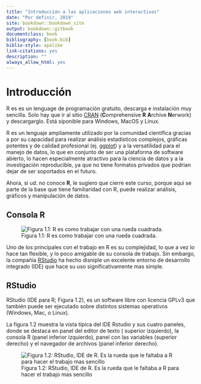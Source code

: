 ```yaml
--- 
title: "Introducción a las aplicaciones web interactivas"
date: "Por definir, 2019"
site: bookdown::bookdown_site
output: bookdown::gitbook
documentclass: book
bibliography: [book.bib]
biblio-style: apalike
link-citations: yes
description: ""
always_allow_html: yes
---
```



# Introducción

R es es un lenguage de programación gratuito, descarga e instalación muy sencilla. Solo hay que ir al sitio [CRAN](ttp://cran.r-project.org){taget=_new} (**C**omprehensive **R** **A**rchive **N**erwork) y descargarglo. Está siponible para Windows, MacOS y Linux. 

R es un lenguaje ampliamente utilizado por la comunidad científica gracias a por su capacidad para realizar análisis estadísticos
complejos, gráficas potentes y de calidad profesional (ej. [ggplot](https://ggplot2.tidyverse.org/){target=_new}) y a la 
versatilidad para el manejo de datos, lo que en conjunto de ser una plataforma de software abierto, lo hacen especialmente 
atractivo para la ciencia de datos y a la investigación reproducible, ya que no tiene formatos privados que podrian dejar de 
ser soportados en el futuro. 

Ahora, si ud. no conoce **R**, le sugiero que cierre este curso, porque aqui se parte de la base que tiene familiaridad con R, 
puede realizar análisis, gráficos y manipulación de datos. 


## Consola R

![Figura 1.1: R es como trabajar con una rueda cuadrada.](imagenes/1.1_rueda.jpg)

Uno de los principales con el trabajo en R es su complejidad, lo que a vez lo hace tan flexible, y lo poco amigable de su consola de trabajo. Sin embargo, la compañía [RStudio](http://www.rstudio.com){target=_new} ha hecho disniple un excelente entorno de desarrollo integrado (IDE) que hace su uso significativamente mas simple.

## RStudio

[](https://www.rstudio.com/wp-content/uploads/2019/03/RStudio-Logo-Blue-Gray-125.png) 

RStudio (IDE para R; Figura 1.2), es un software libre con licencia GPLv3 que también puede ser ejecutado sobre distintos sistemas operativos (Windows, Mac, o Linux). 

La figura 1.2 muestra la vista típica del IDE Rstudio y sus cuatro paneles, donde se destaca en panel del editor de texto ( superior izquierdo), la consola R (panel inferior izquierdo), panel con las variables (superior derecho) y el navegador de archivos (panel inferior derecho).

![Figura 1.2: RStudio, IDE de R. Es la rueda que le faltaba a R para hacer el trabajo mas sencillo](imagenes/1.2_RStudio.png)



